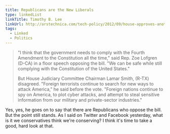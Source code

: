 ```yaml
---
title: Republicans are the New Liberals
type: linkedList
linkTitle: Timothy B. Lee
linkUrl: http://arstechnica.com/tech-policy/2012/09/house-approves-another-five-years-of-warrantless-wiretapping/
tags:
  - Linked
  - Politics
---
```


> "I think that the government needs to comply with the Fourth Amendment to the Constitution all the time," said Rep. Zoe Lofgren (D-CA) in a floor speech opposing the bill. "We can be safe while still complying with the Constitution of the United States."
> 
> But House Judiciary Committee Chairman Lamar Smith, (R-TX) disagreed. "Foreign terrorists continue to search for new ways to attack America," he said before the vote. "Foreign nations continue to spy on America, to plot cyber attacks, and attempt to steal sensitive information from our military and private-sector industries."

Yes, yes, he goes on to say that there are Republicans who oppose the bill. But the point still stands. As I said on Twitter and Facebook yesterday, what is it we conservatives think we're conserving? I think it's time to take a good, hard look at that.
